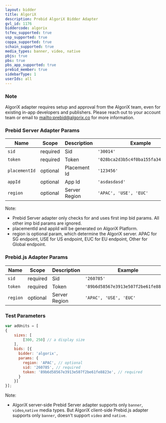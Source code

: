 ```yaml
---
layout: bidder
title: AlgoriX
description: Prebid AlgoriX Bidder Adapter
gvl_id: 1176
biddercode: algorix
tcfeu_supported: true
usp_supported: true
coppa_supported: true
schain_supported: true
media_types: banner, video, native
pbjs: true
pbs: true
pbs_app_supported: true
prebid_member: true
sidebarType: 1
userIds: all
---
```


### Note

AlgoriX adapter requires setup and approval from the AlgoriX team, even for existing in-app developers and publishers. Please reach out to your account team or email to [mailto:prebid@algorix.co](prebid@algorix.co) for more information.

### Prebid Server Adapter Params


| Name          | Scope    | Description   | Example                              | Type     |
|---------------|----------|---------------|--------------------------------------|----------|
| `sid`         | required | Sid           | `'30014'`                            | `string` |
| `token`       | required | Token         | `'028bca2d3b5c4f0ba155fa34864b0c4d'` | `string` |
| `placementId` | optional | Placement Id  | `'123456'`                           | `string` |
| `appId`       | optional | App Id        | `'asdasdasd'`                        | `string` |
| `region`      | optional | Server Region | `'APAC', 'USE', 'EUC'`               | `string` |

Note:

* Prebid Server adapter only checks for and uses first imp bid params. All other imp bid params are ignored.
* placementId and appId will be generated on AlgoriX Platform.
* region is optional param, which determine the AlgoriX server. APAC for SG endpoint, USE for US endpoint, EUC for EU endpoint, Other for Global endpoint.

### Prebid.js Adapter Params


| Name          | Scope    | Description   | Example                              | Type     |
| ------------- | -------- | ------------- | ------------------------------------ | -------- |
| `sid`         | required | Sid           | `'260785'`                           | `string` |
| `token`       | required | Token         | `'89b6d58567e3913e507f2be61fe8823e'` | `string` |
| `region`      | optional | Server Region | `'APAC', 'USE', 'EUC'`               | `string` |

### Test Parameters

```javascript
var adUnits = [
{
    sizes: [
        [300, 250] // a display size
    ],     
    bids: [{
      bidder: 'algorix',
      params: {
        region: 'APAC', // optional
        sid: '260785', // required
        token: '89b6d58567e3913e507f2be61fe8823e', // required
      }
    }]
}];
```

Note:

* AlgoriX server-side Prebid Server adapter supports only `banner`, `video`,`native` media types. But AlgoriX client-side Prebid.js adapter supports only `banner`, doesn't support `video` and `native`.
